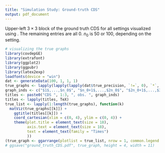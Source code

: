 ```yaml
---
title: "Simulation Study: Ground-truth CDS"
output: pdf_document
---
```


Upper-left $3\times3$ block of the ground truth CDS for all settings visualized using \texttt{covdepGE::matViz}. The remaining entries are all $0$. $n_0$ is $50$ or $100$, depending on the setting.

```r
# visualizing the true graphs
library(covdepGE)
library(extrafont)
library(ggplot2)
library(ggpubr)
library(latex2exp)
loadfonts(device = "win")
dat <- generateData(100, 1, 1, 1)
true_graphs <- lapply(lapply(lapply(dat$true_precision, `!=`, 0), `*`, 1), `-`, diag(100))
graph_inds <- c("$1$,...,$n_0$", "$n_0+1$,...,$2n_0$", "$2n_0+1$,...,$3n_0$")
titles <- paste0("CDS ", 1:3, ", obs. ", graph_inds)
titles <- lapply(titles, TeX)
true_list <- lapply(1:length(true_graphs), function(k)
  matViz(true_graphs[[k]]) +
    ggtitle(titles[[k]]) +
    coord_cartesian(xlim = c(0, 4), ylim = c(0, 4)) +
    theme(plot.title = element_text(size = 18),
          axis.text = element_text(size = 18),
          text = element_text(family = "Times")
          ))
(true_graph <- ggarrange(plotlist = true_list, nrow = 1, common.legend = T))
# ggsave("ground_truth_CDS.pdf", true_graph, height = 4, width = 11)
```
